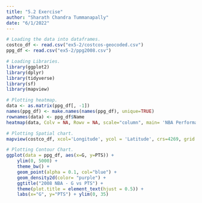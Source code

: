 ```yaml
---
title: "5.2 Exercise"
author: "Sharath Chandra Tummanapally"
date: "6/1/2022"
---
```


```r
# Loading the data into dataframes.
costco_df <- read.csv("ex5-2/costcos-geocoded.csv")
ppg_df <- read.csv("ex5-2/ppg2008.csv")
```

```r
# Loading Libraries.
library(ggplot2)
library(dplyr)
library(tidyverse)
library(sf)
library(mapview)
```


```r
# Plotting heatmap.
data <- as.matrix(ppg_df[, -1])
names(ppg_df) <- make.names(names(ppg_df), unique=TRUE)
rownames(data) <- ppg_df$Name
heatmap(data, Colv = NA, Rowv = NA, scale="column", main= 'NBA Performance - 2008')
```

```r
# Plotting Spatial chart.
mapview(costco_df, xcol='Longitude', ycol = 'Latitude', crs=4269, grid = FALSE, zcol = 'State') 
```

```r
# Plotting Contour Chart.
ggplot(data = ppg_df, aes(x=G, y=PTS)) +
    ylim(0, 5000) + 
    theme_bw() + 
    geom_point(alpha = 0.1, col="blue") + 
    geom_density2d(color= "purple") + 
    ggtitle("2008 NBA - G vs PTS") + 
    theme(plot.title = element_text(hjust = 0.5)) +
    labs(x="G", y="PTS") + ylim(0, 35)
```
